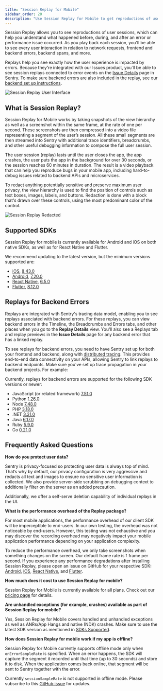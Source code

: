 ```yaml
---
title: "Session Replay for Mobile"
sidebar_order: 20
description: "Use Session Replay for Mobile to get reproductions of user sessions. You'll be able to repro issues faster and get a better understanding of user impact."
---
```


Session Replay allows you to see reproductions of user sessions, which can help you understand what happened before, during, and after an error or performance issue occurred. As you play back each session, you'll be able to see every user interaction in relation to network requests, frontend and backend errors, backend spans, and more.

Replays help you see exactly how the user experience is impacted by errors. Because they're integrated with our Issues product, you'll be able to see session replays connected to error events on the [Issue Details](/product/issues/issue-details/) page in Sentry. To make sure backend errors are also included in the replay, see our [backend set up instructions](/product/explore/session-replay/web/getting-started/#replays-for-backend-errors).

![Session Replay User Interface](./img/session-replay.png)

## What is Session Replay?

Session Replay for Mobile works by taking snapshots of the view hierarchy as well as a screenshot within the same frame, at the rate of one per second. These screenshots are then compressed into a video file representing a segment of the user’s session. All these small segments are then streamed into Sentry with additional trace identifiers, breadcrumbs, and other useful debugging information to compose the full user session.

The user session (replay) lasts until the user closes the app, the app crashes, the user puts the app in the background for over 30 seconds, or the session reaches 60 minutes in duration. The result is a video playback that can help you reproduce bugs in your mobile app, including hard-to-debug issues related to backend APIs and microservices.

To redact anything potentially sensitive and preserve maximum user privacy, the view hierarchy is used to find the position of controls such as text boxes, images, labels, and buttons. Redaction is done with a block that's drawn over these controls, using the most predominant color of the control.

![Session Replay Redacted](./img/session-replay-redacted.png)

## Supported SDKs

Session Replay for mobile is currently available for Android and iOS on both native SDKs, as well as for React Native and Flutter.

We recommend updating to the latest version, but the minimum versions supported are:

- [iOS](/platforms/apple/guides/ios/session-replay/), [8.43.0](https://github.com/getsentry/sentry-cocoa/releases)
- [Android](/platforms/android/session-replay/), [7.20.0](https://github.com/getsentry/sentry-java/releases)
- [React Native](/platforms/react-native/session-replay/), [6.5.0](https://github.com/getsentry/sentry-react-native/releases)
- [Flutter](/platforms/dart/guides/flutter/session-replay/), [8.12.0](https://github.com/getsentry/sentry-dart/releases)

## Replays for Backend Errors

Replays are integrated with Sentry's tracing data model, enabling you to see replays associated with backend errors. For these replays, you can view backend errors in the Timeline, the Breadcrumbs and Errors tabs, and other places when you go to the **Replay Details** view. You'll also see a Replays tab and replay previews in the **Issue Details** page for any backend error that has a linked replay.

To see replays for backend errors, you need to have Sentry set up for both your frontend and backend, along with [distributed tracing](/product/sentry-basics/concepts/tracing/). This provides end-to-end data connectivity on your APIs, allowing Sentry to link replays to backend endpoints. Make sure you've set up trace propagation in your backend projects. For example:

Currently, replays for backend errors are supported for the following SDK versions or newer:

- JavaScript (or related framework) [7.51.0](https://github.com/getsentry/sentry-javascript/releases/tag/7.51.0)
- Python [1.26.0](https://github.com/getsentry/sentry-python/releases/tag/1.26.0)
- Node [7.48.0](https://github.com/getsentry/sentry-javascript/releases/tag/7.48.0)
- PHP [3.18.0](https://github.com/getsentry/sentry-php/releases/tag/3.18.0)
- .NET [3.31.0](https://github.com/getsentry/sentry-dotnet/releases/tag/3.31.0)
- Java [6.17.0](https://github.com/getsentry/sentry-java/releases/tag/6.17.0)
- Ruby [5.9.0](https://github.com/getsentry/sentry-ruby/releases/tag/5.9.0)
- Go [0.21.0](https://github.com/getsentry/sentry-go/releases/tag/v0.21.0)

## Frequently Asked Questions

**How do you protect user data?**

Sentry is privacy-focused so protecting user data is always top of mind. That’s why by default, our privacy configuration is very aggressive and redacts all text and images to ensure no sensitive user information is collected. We also provide server-side scrubbing on debugging context to additionally filter on the server as an added precaution.

Additionally, we offer a self-serve deletion capability of individual replays in the UI.

**What is the performance overhead of the Replay package?**

For most mobile applications, the performance overhead of our client SDK will be imperceptible to end-users. In our own testing, the overhead was not noticeable by end-users. However, this testing was not exhaustive and you may discover the recording overhead may negatively impact your mobile application performance depending on your application complexity.

To reduce the performance overhead, we only take screenshots when something changes on the screen. Our default frame rate is 1 frame per second.
If you experience any performance degradations after installing Session Replay, please open an issue on GitHub for your respective SDK: [Android](https://github.com/getsentry/sentry-java/issues/new/choose), [iOS](https://github.com/getsentry/sentry-cocoa/issues/new/choose), [React Native](https://github.com/getsentry/sentry-react-native/issues/new/choose), and [Flutter](https://github.com/getsentry/sentry-dart/issues/new/choose).

**How much does it cost to use Session Replay for mobile?**

Session Replay for Mobile is currently available for all plans. Check out our [pricing page](https://sentry.io/pricing/) for details.

**Are unhandled exceptions (for example, crashes) available as part of Session Replay for mobile?**

Yes, Session Replay for Mobile covers handled and unhandled exceptions as well as ANRs/App Hangs and native (NDK) crashes. Make sure to use the latest SDK version as mentioned in [SDKs Supported](#sdks-supported).

**How does Session Replay for mobile work if my app is offline?**

Session Replay for Mobile currently supports offline mode only when `onErrorSampleRate` is specified. When an error happens, the SDK will capture the segment it recorded until that time (up to 30 seconds) and store it to disk. When the application comes back online, that segment will be sent to Sentry together with the error.

Currently `sessionSampleRate` is not supported in offline mode. Please subscribe to this [GitHub issue](https://github.com/getsentry/sentry/issues/68287) for updates.
